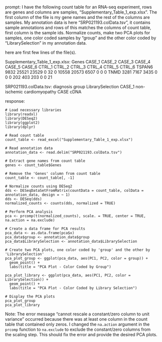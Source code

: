 prompt:
I have the following count table for an RNA-seq experiment, rows are genes and columns are samples, "Supplementary_Table_1_exp.xlsx". The first column of the file is my gene names and the rest of the columns are samples. My annotation data is here  "SRP021193.colData.tsv", it contains sample annotations and rows of this matches the columns of count table, first column is the sample ids. Normalize counts, make two PCA plots for samples, one color coded samples by "group" and the other color coded by "LibrarySelection" in my annotation data.

here are first few lines of the file(s).

Supplementary_Table_1_exp.xlsx:
Genes	CASE_1	CASE_2	CASE_3	CASE_4	CASE_5	CASE_6	CTRL_1	CTRL_2	CTRL_3	CTRL_4	CTRL_5	CTRL_6
TSPAN6	9832	25521	23529	0	32	0	10558	20573	6507	0	0	 0
TNMD	3281	 7167	 3435	0	 0	0	  202	  403	 203	0	0	21


SRP021193.colData.tsv:
diagnosis	group	LibrarySelection
CASE_1	non-ischemic cardiomyopathy	CASE	cDNA


response:
```
# Load necessary libraries
library(readxl)
library(DESeq2)
library(ggplot2)
library(dplyr)

# Read count table
count_table <- read_excel("Supplementary_Table_1_exp.xlsx")

# Read annotation data
annotation_data <- read.delim("SRP021193.colData.tsv")

# Extract gene names from count table
genes <- count_table$Genes

# Remove the 'Genes' column from count table
count_table <- count_table[, -1]

# Normalize counts using DESeq2
dds <- DESeqDataSetFromMatrix(countData = count_table, colData = annotation_data, design = ~ 1)
dds <- DESeq(dds)
normalized_counts <- counts(dds, normalized = TRUE)

# Perform PCA analysis
pca <- prcomp(t(normalized_counts), scale. = TRUE, center = TRUE, na.action = na.exclude)

# Create a data frame for PCA results
pca_data <- as.data.frame(pca$x)
pca_data$group <- annotation_data$group
pca_data$LibrarySelection <- annotation_data$LibrarySelection

# Create two PCA plots, one color coded by 'group' and the other by 'LibrarySelection'
pca_plot_group <- ggplot(pca_data, aes(PC1, PC2, color = group)) + 
  geom_point() +
  labs(title = "PCA Plot - Color Coded by Group")

pca_plot_library <- ggplot(pca_data, aes(PC1, PC2, color = LibrarySelection)) +
  geom_point() +
  labs(title = "PCA Plot - Color Coded by Library Selection")

# Display the PCA plots
pca_plot_group
pca_plot_library
```

Note: The error message "cannot rescale a constant/zero column to unit variance" occurred because there was at least one column in the count table that contained only zeros. I changed the `na.action` argument in the `prcomp` function to `na.exclude` to exclude the constant/zero columns from the scaling step. This should fix the error and provide the desired PCA plots.
